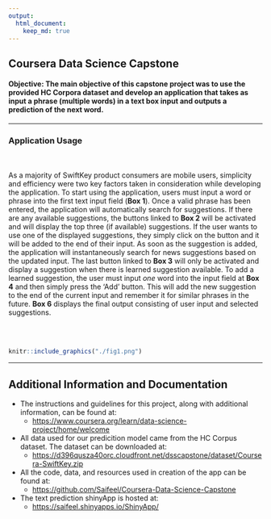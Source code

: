 ---
output:
  html_document:
    keep_md: true
---
## Coursera Data Science Capstone 

#### Objective: The main objective of this capstone project was to use the provided HC Corpora dataset and develop an application that takes as input a phrase (multiple words) in a text box input and outputs a prediction of the next word.

***
### Application Usage 

<div class = "row">

<div class = "col-md-6">
<br><br>As a majority of SwiftKey product consumers are mobile users, simplicity and efficiency were two key  factors taken in consideration while developing the application. To start using the application, users must input a word or phrase into the first text input field (**Box 1**). Once a valid phrase has been entered, the application will automatically search for suggestions. If there are any available suggestions, the buttons linked to **Box 2** will be activated and will display the top three (if available) suggestions. If the user wants to use one of the displayed suggestions, they simply click on the button and it will be added to the end of their input. As soon as the suggestion is added, the application will instantaneously search for news suggestions based on the updated input. The last button linked to **Box 3** will only be activated and display a suggestion when there is learned suggestion available. To add a learned suggestion, the user must input *one* word into the input field at **Box 4** and then simply press the 'Add' button. This will add the new suggestion to the end of the current input and remember it for similar phrases in the future. **Box 6** displays the final output consisting of user input and selected suggestions. 
</div>
  
<div class = "col-md-6">
<br><br>

```{r, out.width = "400px", echo = FALSE, fig.align='right'}
knitr::include_graphics("./fig1.png")
```

</div>
</div>
***

## Additional Information and Documentation 

- The instructions and guidelines for this project, along with additional information, can be found at: 
  - [https://www.coursera.org/learn/data-science-project/home/welcome](https://www.coursera.org/learn/data-science-project/home/welcome)

- All data used for our predicition model came from the HC Corpus dataset. The dataset can be downloaded at:     
  - [https://d396qusza40orc.cloudfront.net/dsscapstone/dataset/Coursera-SwiftKey.zip](https://d396qusza40orc.cloudfront.net/dsscapstone/dataset/Coursera-SwiftKey.zip)

- All the code, data, and resources used in creation of the app can be found at: 
  - [https://github.com/Saifeel/Coursera-Data-Science-Capstone](https://github.com/Saifeel/Coursera-Data-Science-Capstone)

- The text prediction shinyApp is hosted at:
  - [https://saifeel.shinyapps.io/ShinyApp/](https://saifeel.shinyapps.io/ShinyApp/)

